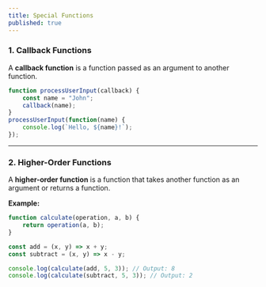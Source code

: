 ```yaml
---
title: Special Functions
published: true
---
```



### **1. Callback Functions**

A **callback function** is a function passed as an argument to another function.

```javascript
function processUserInput(callback) {
    const name = "John";
    callback(name);
}
processUserInput(function(name) {
    console.log(`Hello, ${name}!`);
});
```

---

### **2. Higher-Order Functions**

A **higher-order function** is a function that takes another function as an argument or returns a function.

**Example:**

```javascript
function calculate(operation, a, b) {
    return operation(a, b);
}

const add = (x, y) => x + y;
const subtract = (x, y) => x - y;

console.log(calculate(add, 5, 3)); // Output: 8
console.log(calculate(subtract, 5, 3)); // Output: 2
```